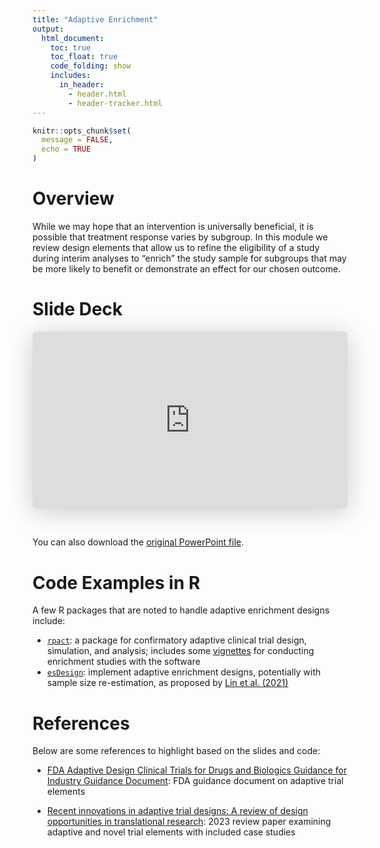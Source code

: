 ```yaml
---
title: "Adaptive Enrichment"
output:
  html_document: 
    toc: true
    toc_float: true
    code_folding: show
    includes:
      in_header:
        - header.html
        - header-tracker.html
---
```


```r
knitr::opts_chunk$set(
  message = FALSE,
  echo = TRUE
)
```


# Overview

While we may hope that an intervention is universally beneficial, it is possible that treatment response varies by subgroup. In this module we review design elements that allow us to refine the eligibility of a study during interim analyses to "enrich" the study sample for subgroups that may be more likely to benefit or demonstrate an effect for our chosen outcome.


# Slide Deck

<iframe class="speakerdeck-iframe" style="border: 0px; background: rgba(0, 0, 0, 0.1) padding-box; margin: 0px; padding: 0px; border-radius: 6px; box-shadow: rgba(0, 0, 0, 0.2) 0px 5px 40px; width: 100%; height: auto; aspect-ratio: 560 / 315;" frameborder="0" src="https://speakerdeck.com/player/05192db116a04b7e9e9d9c757a17066a" title="Adaptive Enrichment Designs" allowfullscreen="true" data-ratio="1.7777777777777777"></iframe>

&nbsp;

You can also download the [original PowerPoint file](./files/Slides/5_adaptive_enrichment.pptx).


# Code Examples in R

A few R packages that are noted to handle adaptive enrichment designs include:

* [`rpact`](https://www.rpact.org/): a package for confirmatory adaptive clinical trial design, simulation, and analysis; includes some [vignettes](https://www.rpact.org/vignettes/planning/rpact_enrichment_designs_simulation_rates/) for conducting enrichment studies with the software
* [`esDesign`](https://cran.r-project.org/web/packages/esDesign/index.html): implement adaptive enrichment designs, potentially with sample size re-estimation, as proposed by [Lin et al. (2021)](https://doi.org/10.1016%2Fj.cct.2020.106216)


# References

Below are some references to highlight based on the slides and code:

* [FDA Adaptive Design Clinical Trials for Drugs and Biologics Guidance for Industry Guidance Document](https://www.fda.gov/regulatory-information/search-fda-guidance-documents/adaptive-design-clinical-trials-drugs-and-biologics-guidance-industry): FDA guidance document on adaptive trial elements

* [Recent innovations in adaptive trial designs: A review of design opportunities in translational research](https://www.cambridge.org/core/journals/journal-of-clinical-and-translational-science/article/recent-innovations-in-adaptive-trial-designs-a-review-of-design-opportunities-in-translational-research/614EAFEA5E89CA035E82E152AF660E5D?utm_campaign=shareaholic&utm_medium=copy_link&utm_source=bookmark): 2023 review paper examining adaptive and novel trial elements with included case studies
